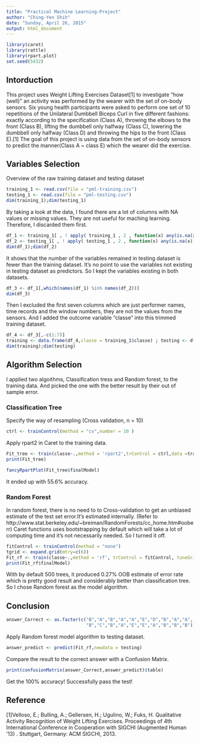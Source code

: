 ```yaml
---
title: "Practical Machine Learning-Project"
author: "Ching-Yen Shih"
date: "Sunday, April 26, 2015"
output: html_document
---
```

```r
library(caret)
library(rattle)
library(rpart.plot)
set.seed(5432)
```
## Intorduction

  This project uses Weight Lifting Exercises Dataset[1] to investigate "how (well)" an activity was performed by the wearer with the set of on-body sensors.
  Six young health participants were asked to perform one set of 10 repetitions of the Unilateral Dumbbell Biceps Curl in five different fashions: exactly according to the specification (Class A), throwing the elbows to the front (Class B), lifting the dumbbell only halfway (Class C), lowering the dumbbell only halfway (Class D) and throwing the hips to the front (Class E).[1]
  The goal of this project is using data from the set of on-body sensors to predict the manner(Class A ~ class E) which the wearer did the exercise.
    
## Variables Selection
Overview of the raw training dataset and testing dataset
```r
training_1 <- read.csv(file = "pml-training.csv")
testing_1 <- read.csv(file = "pml-testing.csv")
dim(training_1);dim(testing_1)
```
  By taking a look at the data, I found there are a lot of columns with NA values or missing values. They are not useful for maching learning. Therefore, I discarded them first.
  
```r
df_1 <- training_1[ , ! apply( training_1 , 2 , function(x) any(is.na(x)) ) ]
df_2 <- testing_1[ , ! apply( testing_1 , 2 , function(x) any(is.na(x)) ) ]
dim(df_1);dim(df_2)
```

  It shows that the number of the variables remained in testing dataset is fewer than the training dataset.  It's no point to use the variables not existing in testing dataset as predictors. So I kept the variables existing in both datasets. 

```r
df_3 <- df_1[,which(names(df_1) %in% names(df_2))]
dim(df_3)
```

  Then I excluded the first seven columns which are just performer names, time records and the window numbers, they are not the values from the sensors. And I added the outcome variable "classe" into this trimmed training dataset.
```r
df_4 <- df_3[,-c(1:7)]
training <- data.frame(df_4,classe = training_1$classe) ; testing <- df_2
dim(training);dim(testing)
```


## Algorithm Selection
  I applied two algoithms, Classification tress and Random forest, to the training data. And picked the one with the better result by their out of sample error.
  
### Classification Tree

  Specify the way of resampling (Cross validation, n = 10)
```r
ctrl <- trainControl(method = "cv",number = 10 )
```
  Apply rpart2 in Caret to the training data.
```r
Fit_tree <- train(classe~.,method = 'rpart2',trControl = ctrl,data =training)
print(Fit_tree)
```
```r
fancyRpartPlot(Fit_tree$finalModel)
```

It ended up with 55.6% accuracy.

### Random Forest
  In random forest, there is no need to to Cross-validation to get an unbiased estimate of the test set error.It's estimated internally. (Refer to http://www.stat.berkeley.edu/~breiman/RandomForests/cc_home.htm#ooberr)
  Caret functions uses bootstrapping by default which will take a lot of computing time and it's not necessarily needed. So I turned it off.
  
```r
fitControl <- trainControl(method = "none")
tgrid <- expand.grid(mtry=c(6)) 
Fit_rf <- train(classe~.,method = 'rf', trControl = fitControl, tuneGrid=tgrid,data=training)
print(Fit_rf$finalModel)
```

  With by default 500 trees, it produced 0.27% OOB estimate of error rate which is pretty good result and considerably better than classification tree. So I chose Random forest as the model algorithm.
  
## Conclusion

```r
answer_Correct <- as.factor(c("B","A","B","A","A","E","D","B","A","A",
                              "B","C","B","A","E","E","A","B","B","B"))
```
Apply Random forest model algorithm to testing dataset.

```r
answer_predict <- predict(Fit_rf,newdata = testing)
```

Compare the result to the correct answer with a Confusion Matrix.

```r
print(confusionMatrix(answer_Correct,answer_predict)$table)
```

Get the 100% accuracy! Successfully pass the test!


## Reference

[1]Velloso, E.; Bulling, A.; Gellersen, H.; Ugulino, W.; Fuks, H. Qualitative Activity Recognition of Weight Lifting Exercises. Proceedings of 4th International Conference in Cooperation with SIGCHI (Augmented Human '13) . Stuttgart, Germany: ACM SIGCHI, 2013.

